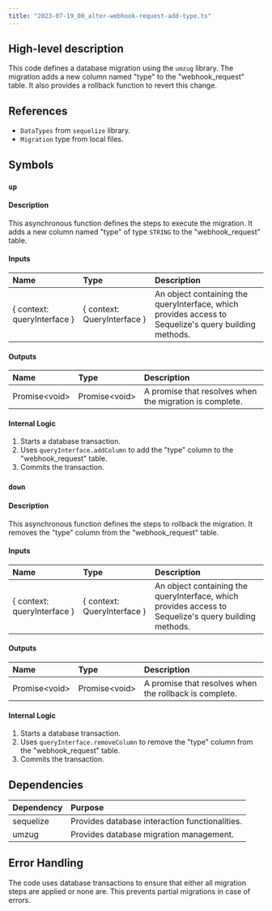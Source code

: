 ```yaml
---
title: "2023-07-19_00_alter-webhook-request-add-type.ts"
---
```


## High-level description
This code defines a database migration using the `umzug` library. The migration adds a new column named "type" to the "webhook_request" table. It also provides a rollback function to revert this change.

## References
- `DataTypes` from `sequelize` library.
- `Migration` type from local files.

## Symbols
### `up`
#### Description
This asynchronous function defines the steps to execute the migration. It adds a new column named "type" of type `STRING` to the "webhook_request" table.

#### Inputs
| Name | Type | Description |
|:-----|:-----|:------------|
| { context: queryInterface } | { context: QueryInterface } | An object containing the queryInterface, which provides access to Sequelize's query building methods. |

#### Outputs
| Name | Type | Description |
|:-----|:-----|:------------|
| Promise&lt;void&gt; | Promise&lt;void&gt; | A promise that resolves when the migration is complete. |

#### Internal Logic
1. Starts a database transaction.
2. Uses `queryInterface.addColumn` to add the "type" column to the "webhook_request" table.
3. Commits the transaction.

### `down`
#### Description
This asynchronous function defines the steps to rollback the migration. It removes the "type" column from the "webhook_request" table.

#### Inputs
| Name | Type | Description |
|:-----|:-----|:------------|
| { context: queryInterface } | { context: QueryInterface } | An object containing the queryInterface, which provides access to Sequelize's query building methods. |

#### Outputs
| Name | Type | Description |
|:-----|:-----|:------------|
| Promise&lt;void&gt; | Promise&lt;void&gt; | A promise that resolves when the rollback is complete. |

#### Internal Logic
1. Starts a database transaction.
2. Uses `queryInterface.removeColumn` to remove the "type" column from the "webhook_request" table.
3. Commits the transaction.

## Dependencies
| Dependency | Purpose |
|:-----------|:--------|
| sequelize | Provides database interaction functionalities. |
| umzug     | Provides database migration management. |

## Error Handling
The code uses database transactions to ensure that either all migration steps are applied or none are. This prevents partial migrations in case of errors.
